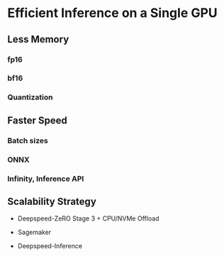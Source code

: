 <!--Copyright 2020 The HuggingFace Team. All rights reserved.

Licensed under the Apache License, Version 2.0 (the "License"); you may not use this file except in compliance with
the License. You may obtain a copy of the License at

http://www.apache.org/licenses/LICENSE-2.0

Unless required by applicable law or agreed to in writing, software distributed under the License is distributed on
an "AS IS" BASIS, WITHOUT WARRANTIES OR CONDITIONS OF ANY KIND, either express or implied. See the License for the
-->

# Efficient Inference on a Single GPU



## Less Memory

### fp16

### bf16

### Quantization





## Faster Speed

### Batch sizes

### ONNX

### Infinity, Inference API



## Scalability Strategy

* Deepspeed-ZeRO Stage 3 + CPU/NVMe Offload

* Sagemaker

* Deepspeed-Inference
